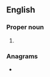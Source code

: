 {{also|nira|nīra}}
==English==

===Proper noun===
{{en-proper noun}}

# {{lb|en|US}} {{initialism of|{{w|National Industrial Recovery Act}}|lang=en}}

===Anagrams===
* {{anagrams|en|ARIN|Arin|Iran|Nair|RNAi|Rian|Rina|arni|rain|rani}}